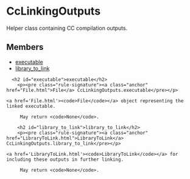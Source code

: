 <html devsite>
<head>
  <meta name="project_path" value="/_project.yaml">
  <meta name="book_path" value="/versions/6.0.0/_book.yaml">
</head>
<body>

<h1 class="page-title" id="modules.CcLinkingOutputs">CcLinkingOutputs</h1>

<!-- {% raw %} -->

Helper class containing CC compilation outputs.

<h2>Members</h2>
<ul>
    <li>
    <a href="#executable">executable</a>
  </li>
      <li>
    <a href="#library_to_link">library_to_link</a>
  </li>
  </ul>

      <h2 id="executable">executable</h2>
        <p><pre class="rule-signature"><a class="anchor" href="File.html">File</a> CcLinkingOutputs.executable</pre></p>

    <a href='File.html'><code>File</code></a> object representing the linked executable.

         May return <code>None</code>.

        <h2 id="library_to_link">library_to_link</h2>
        <p><pre class="rule-signature"><a class="anchor" href="LibraryToLink.html">LibraryToLink</a> CcLinkingOutputs.library_to_link</pre></p>

    <a href='LibraryToLink.html'><code>LibraryToLink</code></a> for including these outputs in further linking.

         May return <code>None</code>.


</body>
</html>

<!-- {% endraw %} -->

